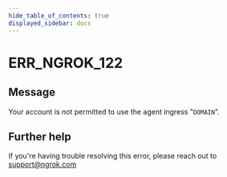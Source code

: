 ```yaml
---
hide_table_of_contents: true
displayed_sidebar: docs
---
```



# ERR_NGROK_122

## Message

Your account is not permitted to use the agent ingress "`DOMAIN`".

<ErrorDetails error="err_ngrok_122" />

## Further help

If you're having trouble resolving this error, please reach out to [support@ngrok.com](mailto:support@ngrok.com?subject=Help%20with%20ERR_NGROK_122)
